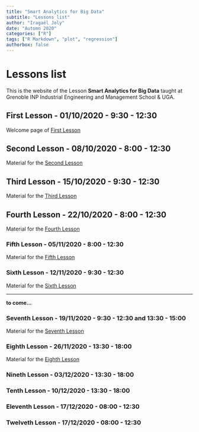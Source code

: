 ```yaml
---
title: "Smart Analytics for Big Data"
subtitle: "Lessons list"
author: "Iragaël Joly"
date: "Automn 2020"
categories: ["R"]
tags: ["R Markdown", "plot", "regression"]
authorbox: false
---
```


# Lessons list

This is the website of the Lesson **Smart Analytics for Big Data** taught at Grenoble INP Industrial Engineering and Management School & UGA.

## First Lesson - 01/10/2020 - 9:30 - 12:30

Welcome page of [First Lesson](../post/first-lesson-october-1rst-2020)

## Second Lesson - 08/10/2020 - 8:00 - 12:30

Material for the [Second Lesson](../post/Second-lesson-october-8th-2020)

## Third Lesson - 15/10/2020 - 9:30 - 12:30

Material for the [Third Lesson](../post/Third-lesson-october-15th-2020)

## Fourth Lesson - 22/10/2020 - 8:00 - 12:30

Material for the [Fourth Lesson](../post/2020-10-22-Fourth-lesson-october-22th-2020)


### Fifth Lesson - 05/11/2020 - 8:00 - 12:30

Material for the [Fifth Lesson](../post/Fifth-lesson-november-05th-2020)


### Sixth Lesson - 12/11/2020 - 9:30 - 12:30

Material for the [Sixth Lesson](../post/Sixth-lesson-november-12th-2020)

***

**to come...**

### Seventh Lesson - 19/11/2020 - 9:30 - 12:30 **and 13:30 - 15:00**

Material for the [Seventh Lesson](../post/Seventh-lesson-november-19th-2020)

### Eighth Lesson - 26/11/2020 - 13:30 - 18:00

Material for the [Eighth Lesson](../post/Eighth-lesson-november-26th-2020)

### Nineth Lesson - 03/12/2020 - **13:30 - 18:00**

### Tenth Lesson - 10/12/2020 - **13:30 - 18:00**

### Eleventh Lesson - 17/12/2020 - **08:00 - 12:30**

### Twelveth Lesson - 17/12/2020 - **08:00 - 12:30**
